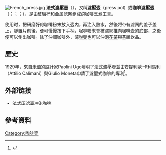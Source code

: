 {{Notability Unreferenced |time=2015-07-01}}{{unreferenced|time=2015-07-01}}
[[File:French_press.jpg|thumb]]
'''法式濾壓壺'''（{{lang-en|French press}}），又稱'''濾壓壺'''（press pot）或'''咖啡濾壓壺'''（{{lang-fr|cafetière}}；{{lang|fr|сafetière à piston}}；{{lang-en|coffee press}}；{{lang|en|coffee plunger}}），是由[[玻璃|玻璃]]杯和[[金属|金属]]滤网组成的[[咖啡|咖啡]]烹煮工具。

使用时，把研磨好的咖啡粉末放入壺内，再注入熱水，然後将带有滤网的盖子盖上，靜置片刻後，便可慢慢按下手柄，咖啡粉末會被濾網推向咖啡壶的底部，之後便可以倒出咖啡。除了沖調咖啡外，濾壓壺也可以沖泡[[花茶|花茶]]與[[茶|茶]]類飲品。

==歷史==
1929年，來自[[米蘭|米蘭]]的設計家Paolini Ugo發明了法式濾壓壺並由安提利歐·卡利馬利（Attilio Calimani）與Giulio Moneta申請了濾壓式咖啡的專利<ref>
{{US patent|1797672A}}</ref>。

==外部链接==
*[http://www.beibei.biz/463.html 法式压滤壶冲泡咖啡] {{Wayback|url=http://www.beibei.biz/463.html |date=20150503030103 }}
==參考資料==
{{Reflist|30em}}

{{Cooking-tool-stub}}

{{coffee}}

[[Category:咖啡壶|Category:咖啡壶]]